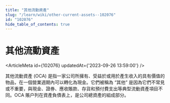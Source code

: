 ```yaml
---
title: "其他流動資產"
slug: "/learn/wiki/other-current-assets--102076"
id: "102076"
hide_table_of_contents: true
---
```



# 其他流動資產

<ArticleMeta id={102076} updatedAt={'2023-09-26 13:59:00'} />
<div className='border-solid border-b border-t-0 my-4 border-[var(--ifm-color-gray-300)]' />

其他流動資產 (OCA) 是指一家公司所擁有、受益於或用於產生收入的具有價值的物品，在一個營業週期內可以轉化為現金。它們被稱為 “其他” 是因為它們不常見或不重要，與現金、證券、應收賬款、存貨和預付費支出等典型流動資產項目不同。OCA 賬户列在資產負債表上，是公司總資產的組成部分。
